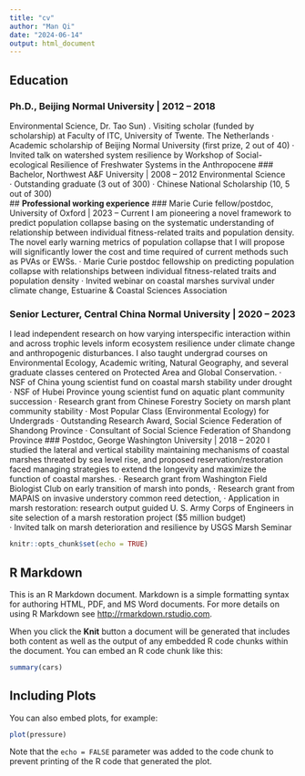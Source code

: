 ```yaml
---
title: "cv"
author: "Man Qi"
date: "2024-06-14"
output: html_document
---
```

## **Education**
### Ph.D., Beijing Normal University | 2012 – 2018  
Environmental Science, Dr. Tao Sun)                                               . Visiting scholar (funded by scholarship) at Faculty of ITC, University of Twente. The Netherlands
  · Academic scholarship of Beijing Normal University (first prize, 2 out of 40)
  · Invited talk on watershed system resilience by Workshop of Social-ecological Resilience of Freshwater Systems in the Anthropocene
### Bachelor, Northwest A&F University | 2008 – 2012
Environmental Science                                                         
  · Outstanding graduate (3 out of 300)
  · Chinese National Scholarship (10, 5 out of 300)                             
## **Professional working experience**
### Marie Curie fellow/postdoc, University of Oxford | 2023 – Current
I am pioneering a novel framework to predict population collapse basing on the systematic understanding of relationship between individual fitness-related traits and population density. The novel early warning metrics of population collapse that I will propose will significantly lower the cost and time required of current methods such as PVAs or EWSs. 
  · Marie Curie postdoc fellowship on predicting population collapse with relationships between individual fitness-related traits and population density
  · Invited webinar on coastal marshes survival under climate change, Estuarine & Coastal Sciences Association

### Senior Lecturer, Central China Normal University | 2020 – 2023
I lead independent research on how varying interspecific interaction within and across trophic levels inform ecosystem resilience under climate change and anthropogenic disturbances.
I also taught undergrad courses on Environmental Ecology, Academic writing, Natural Geography, and several graduate classes centered on Protected Area and Global Conservation.
  · NSF of China young scientist fund on coastal marsh stability under drought
  · NSF of Hubei Province young scientist fund on aquatic plant community succession
  · Research grant from Chinese Forestry Society on marsh plant community stability
  · Most Popular Class (Environmental Ecology) for Undergrads
  · Outstanding Research Award, Social Science Federation of Shandong Province
  · Consultant of Social Science Federation of Shandong Province
### Postdoc, George Washington University | 2018 – 2020
I studied the lateral and vertical stability maintaining mechanisms of coastal marshes threated by sea level rise, and proposed reservation/restoration faced managing strategies to extend the longevity and maximize the function of coastal marshes.
  · Research grant from Washington Field Biologist Club on early transition of marsh into ponds, 
  · Research grant from MAPAIS on invasive understory common reed detection, 
  · Application in marsh restoration: research output guided U. S. Army Corps of Engineers in site selection of a marsh restoration project ($5 million budget)  
  · Invited talk on marsh deterioration and resilience by USGS Marsh Seminar


```r
knitr::opts_chunk$set(echo = TRUE)
```

## R Markdown

This is an R Markdown document. Markdown is a simple formatting syntax for authoring HTML, PDF, and MS Word documents. For more details on using R Markdown see <http://rmarkdown.rstudio.com>.

When you click the **Knit** button a document will be generated that includes both content as well as the output of any embedded R code chunks within the document. You can embed an R code chunk like this:

```r
summary(cars)
```

## Including Plots

You can also embed plots, for example:

```r
plot(pressure)
```

Note that the `echo = FALSE` parameter was added to the code chunk to prevent printing of the R code that generated the plot.
